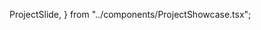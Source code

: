   ProjectSlide,
} from "../components/ProjectShowcase.tsx";

<Header title="Projects" />
<Box h="170px" />

<ProjectGrid numProjects={4}>

  <ProjectCell
    imagePath="/images/deca1.png"
    projectTitle="NH DECA"
    projectSlug="nhdeca"
    projectURL="http://www.nhdeca.org"
    githubURL="https://github.com/willtheodore/nh-deca"
  />

  <ProjectCell
    imagePath="/images/bluffs1.png"
    projectTitle="Bedford Bluffs"
    projectSlug="bluffs"
    projectURL="https://www.bedfordbluffs.com"
    githubURL="https://github.com/willtheodore/bluffsTS"
  />

  <ProjectCell
    imagePath="/images/calculator.png"
    projectTitle="Revenue Calculator"
    projectSlug="calculator"
    projectURL="https://www.mealme.ai"
  />

  <ProjectCell
    imagePath="/images/portfolio.png"
    projectTitle="Portoflio"
    projectSlug="portfolio"
    projectURL="https://www.willtheodore.com"
    githubURL="https://github.com/willtheodore/portfolio"
  />

</ProjectGrid>
